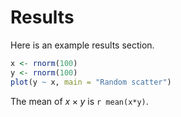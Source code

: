 # Results

Here is an example results section.

```r
x <- rnorm(100)
y <- rnorm(100)
plot(y ~ x, main = "Random scatter")
```

The mean of $x \times y$ is `r mean(x*y)`.
